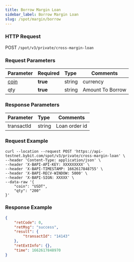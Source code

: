 ```yaml
---
title: Borrow Margin Loan
sidebar_label: Borrow Margin Loan
slug: /spot/margin/borrow
---
```



### HTTP Request
POST <code>/spot/v3/private/cross-margin-loan</code>

### Request Parameters
| Parameter | Required | Type | Comments|
|:----- |:-------|:-----|------ |
|<a href="#currency-currency-coin">coin</a>|<b>true</b>|string|currency|
|qty|<b>true</b>|string|Amount To Borrow|

### Response Parameters
| Parameter | Type | Comments|
|:----- |:-----|----- |
|transactId|string|Loan order id|

### Request Example

```http
curl --location --request POST 'https://api-testnet.bybit.com/spot/v3/private/cross-margin-loan' \
--header 'Content-Type: application/json' \
--header 'X-BAPI-API-KEY: XXXXXXXXX' \
--header 'X-BAPI-TIMESTAMP: 1662617848755' \
--header 'X-BAPI-RECV-WINDOW: 5000' \
--header 'X-BAPI-SIGN: XXXXX' \
--data-raw '{
    "coin": "USDT",
    "qty": "200"
}'
```

### Response Example

```json
{
    "retCode": 0,
    "retMsg": "success",
    "result": {
        "transactId": "14143"
    },
    "retExtInfo": {},
    "time": 1662617848970
}
```
